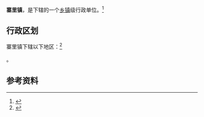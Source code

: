 {{中国乡级行政区|35/07/23/101/000}}

'''寨里镇'''，是{{PRC admin/fullname|35/07/23/101/000|3}}下辖的一个[[乡镇|乡镇]]级行政单位。<ref>{{PRC admin/ref sgc|{{PRC admin/parent|35/07/23/101/000}}}}</ref>

== 行政区划 ==

寨里镇下辖以下地区：<ref>{{PRC admin/ref sgc|35/07/23/101/000}}</ref>

{{PRC admin/children|35/07/23/101/000}}。

== 参考资料 ==

{{reflist}}

{{行政区划小作品}}
{{PRC admin/navcat|35/07/23/101/000}}